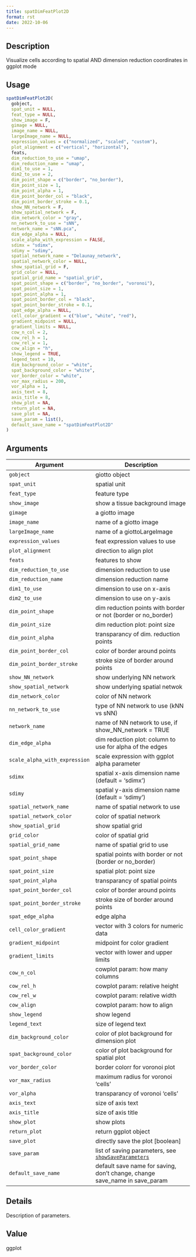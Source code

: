 ```yaml
--- 
title: spatDimFeatPlot2D 
format: rst 
date: 2022-10-06 
--- 
```


## Description

Visualize cells according to spatial AND dimension reduction coordinates in ggplot mode


## Usage

```r
spatDimFeatPlot2D(
  gobject,
  spat_unit = NULL,
  feat_type = NULL,
  show_image = F,
  gimage = NULL,
  image_name = NULL,
  largeImage_name = NULL,
  expression_values = c("normalized", "scaled", "custom"),
  plot_alignment = c("vertical", "horizontal"),
  feats,
  dim_reduction_to_use = "umap",
  dim_reduction_name = "umap",
  dim1_to_use = 1,
  dim2_to_use = 2,
  dim_point_shape = c("border", "no_border"),
  dim_point_size = 1,
  dim_point_alpha = 1,
  dim_point_border_col = "black",
  dim_point_border_stroke = 0.1,
  show_NN_network = F,
  show_spatial_network = F,
  dim_network_color = "gray",
  nn_network_to_use = "sNN",
  network_name = "sNN.pca",
  dim_edge_alpha = NULL,
  scale_alpha_with_expression = FALSE,
  sdimx = "sdimx",
  sdimy = "sdimy",
  spatial_network_name = "Delaunay_network",
  spatial_network_color = NULL,
  show_spatial_grid = F,
  grid_color = NULL,
  spatial_grid_name = "spatial_grid",
  spat_point_shape = c("border", "no_border", "voronoi"),
  spat_point_size = 1,
  spat_point_alpha = 1,
  spat_point_border_col = "black",
  spat_point_border_stroke = 0.1,
  spat_edge_alpha = NULL,
  cell_color_gradient = c("blue", "white", "red"),
  gradient_midpoint = NULL,
  gradient_limits = NULL,
  cow_n_col = 2,
  cow_rel_h = 1,
  cow_rel_w = 1,
  cow_align = "h",
  show_legend = TRUE,
  legend_text = 10,
  dim_background_color = "white",
  spat_background_color = "white",
  vor_border_color = "white",
  vor_max_radius = 200,
  vor_alpha = 1,
  axis_text = 8,
  axis_title = 8,
  show_plot = NA,
  return_plot = NA,
  save_plot = NA,
  save_param = list(),
  default_save_name = "spatDimFeatPlot2D"
)
```


## Arguments

Argument      |Description
------------- |----------------
`gobject`     |     giotto object
`spat_unit`     |     spatial unit
`feat_type`     |     feature type
`show_image`     |     show a tissue background image
`gimage`     |     a giotto image
`image_name`     |     name of a giotto image
`largeImage_name`     |     name of a giottoLargeImage
`expression_values`     |     feat expression values to use
`plot_alignment`     |     direction to align plot
`feats`     |     features to show
`dim_reduction_to_use`     |     dimension reduction to use
`dim_reduction_name`     |     dimension reduction name
`dim1_to_use`     |     dimension to use on x-axis
`dim2_to_use`     |     dimension to use on y-axis
`dim_point_shape`     |     dim reduction points with border or not (border or no_border)
`dim_point_size`     |     dim reduction plot: point size
`dim_point_alpha`     |     transparancy of dim. reduction points
`dim_point_border_col`     |     color of border around points
`dim_point_border_stroke`     |     stroke size of border around points
`show_NN_network`     |     show underlying NN network
`show_spatial_network`     |     show underlying spatial netwok
`dim_network_color`     |     color of NN network
`nn_network_to_use`     |     type of NN network to use (kNN vs sNN)
`network_name`     |     name of NN network to use, if show_NN_network = TRUE
`dim_edge_alpha`     |     dim reduction plot: column to use for alpha of the edges
`scale_alpha_with_expression`     |     scale expression with ggplot alpha parameter
`sdimx`     |     spatial x-axis dimension name (default = 'sdimx')
`sdimy`     |     spatial y-axis dimension name (default = 'sdimy')
`spatial_network_name`     |     name of spatial network to use
`spatial_network_color`     |     color of spatial network
`show_spatial_grid`     |     show spatial grid
`grid_color`     |     color of spatial grid
`spatial_grid_name`     |     name of spatial grid to use
`spat_point_shape`     |     spatial points with border or not (border or no_border)
`spat_point_size`     |     spatial plot: point size
`spat_point_alpha`     |     transparancy of spatial points
`spat_point_border_col`     |     color of border around points
`spat_point_border_stroke`     |     stroke size of border around points
`spat_edge_alpha`     |     edge alpha
`cell_color_gradient`     |     vector with 3 colors for numeric data
`gradient_midpoint`     |     midpoint for color gradient
`gradient_limits`     |     vector with lower and upper limits
`cow_n_col`     |     cowplot param: how many columns
`cow_rel_h`     |     cowplot param: relative height
`cow_rel_w`     |     cowplot param: relative width
`cow_align`     |     cowplot param: how to align
`show_legend`     |     show legend
`legend_text`     |     size of legend text
`dim_background_color`     |     color of plot background for dimension plot
`spat_background_color`     |     color of plot background for spatial plot
`vor_border_color`     |     border colorr for voronoi plot
`vor_max_radius`     |     maximum radius for voronoi 'cells'
`vor_alpha`     |     transparancy of voronoi 'cells'
`axis_text`     |     size of axis text
`axis_title`     |     size of axis title
`show_plot`     |     show plots
`return_plot`     |     return ggplot object
`save_plot`     |     directly save the plot [boolean]
`save_param`     |     list of saving parameters, see [`showSaveParameters`](#showsaveparameters)
`default_save_name`     |     default save name for saving, don't change, change save_name in save_param


## Details

Description of parameters.


## Value

ggplot



